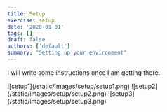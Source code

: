 ```yaml
---
title: Setup
exercise: setup
date: '2020-01-01'
tags: []
draft: false
authors: ['default']
summary: "Setting up your environment"
---
```

I will write some instructions once I am getting there.

<Zoom>
![setup1](/static/images/setup/setup1.png)
</Zoom>

<Zoom>
![setup2](/static/images/setup/setup2.png)
</Zoom>

<Zoom>
![setup3](/static/images/setup/setup3.png)
</Zoom>
